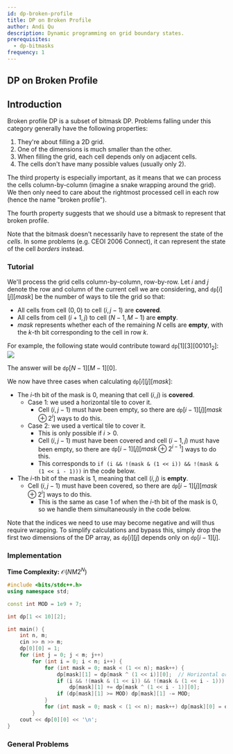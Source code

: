```yaml
---
id: dp-broken-profile
title: DP on Broken Profile
author: Andi Qu
description: Dynamic programming on grid boundary states.
prerequisites:
  - dp-bitmasks
frequency: 1
---
```


## DP on Broken Profile

<Resources>
    <Resource
        source="Pavel Mavrin"
        title="DP on profiles"
        url="https://www.youtube.com/watch?v=0bnMHlFUM_o"
        starred
    />
	<Resource
		source="cp-algo"
		title="DP on Broken Profile"
		url="dynamic_programming/profile-dynamics.html"
	/>
	<Resource
		source="CF"
		title="Tutorial on Broken Profile DP"
		url="https://codeforces.com/blog/entry/59282"
	/>
</Resources>

## Introduction

Broken profile DP is a subset of bitmask DP. Problems falling under this
category generally have the following properties:

1. They're about filling a 2D grid.
2. One of the dimensions is much smaller than the other.
3. When filling the grid, each cell depends only on adjacent cells.
4. The cells don't have many possible values (usually only 2).

The third property is especially important, as it means that we can process the
cells column-by-column (imagine a snake wrapping around the grid). We then only
need to care about the rightmost processed cell in each row (hence the name
"broken profile").

The fourth property suggests that we should use a bitmask to represent that
broken profile.

<Warning>

Note that the bitmask doesn't necessarily have to represent the state of the
_cells_. In some problems (e.g. CEOI 2006 Connect), it can represent the state
of the cell _borders_ instead.

</Warning>

<FocusProblem problem="brokenFocus" />

### Tutorial

We'll process the grid cells column-by-column, row-by-row. Let $i$ and $j$
denote the row and column of the current cell we are considering,
and $\texttt{dp}[i][j][mask]$ be the number of ways to tile the grid so that:

- All cells from cell $(0, 0)$ to cell $(i, j - 1)$ are **covered**.
- All cells from cell $(i + 1, j)$ to cell $(N - 1, M - 1)$ are **empty**.
- $mask$ represents whether each of the remaining $N$ cells are **empty**, with
  the $k$-th bit corresponding to the cell in row $k$.

For example, the following state would contribute toward
$\texttt{dp}[1][3][00101_2]$: ![](broken-profile-state-example.png)

The answer will be $\texttt{dp}[N - 1][M - 1][0]$.

We now have three cases when calculating $\texttt{dp}[i][j][mask]$:

- The $i$-th bit of the mask is 0, meaning that cell $(i, j)$ is **covered**.
  - Case 1: we used a horizontal tile to cover it.
    - Cell $(i, j - 1)$ must have been empty, so there are
      $\texttt{dp}[i - 1][j][mask \oplus 2^i]$ ways to do this.
  - Case 2: we used a vertical tile to cover it.
    - This is only possible if $i > 0$.
    - Cell $(i,j-1)$ must have been covered and cell $(i-1,j)$ must have been
	  empty, so there are $\texttt{dp}[i - 1][j][mask \oplus 2^{i - 1}]$ ways
      to do this.
    - This corresponds to
      `if (i && !(mask & (1 << i)) && !(mask & (1 << i - 1)))` in the code
      below.
- The $i$-th bit of the mask is 1, meaning that cell $(i, j)$ is **empty**.
  - Cell $(i, j - 1)$ must have been covered, so there are
    $\texttt{dp}[i - 1][j][mask \oplus 2^i]$ ways to do this.
    - This is the same as case 1 of when the $i$-th bit of the mask is 0, so we
      handle them simultaneously in the code below.

Note that the indices we need to use may become negative and will thus require
wrapping. To simplify calculations and bypass this, simply drop the first two
dimensions of the DP array, as $\texttt{dp}[i][j]$ depends only on
$\texttt{dp}[i - 1][j]$.

### Implementation

**Time Complexity:** $\mathcal O(NM 2^N)$

<LanguageSection>
<CPPSection>

```cpp
#include <bits/stdc++.h>
using namespace std;

const int MOD = 1e9 + 7;

int dp[1 << 10][2];

int main() {
	int n, m;
	cin >> n >> m;
	dp[0][0] = 1;
	for (int j = 0; j < m; j++)
		for (int i = 0; i < n; i++) {
			for (int mask = 0; mask < (1 << n); mask++) {
				dp[mask][1] = dp[mask ^ (1 << i)][0];  // Horizontal or no tile
				if (i && !(mask & (1 << i)) && !(mask & (1 << i - 1)))  // Vertical tile
					dp[mask][1] += dp[mask ^ (1 << i - 1)][0];
				if (dp[mask][1] >= MOD) dp[mask][1] -= MOD;
			}
			for (int mask = 0; mask < (1 << n); mask++) dp[mask][0] = dp[mask][1];
		}
	cout << dp[0][0] << '\n';
}
```

</CPPSection>
</LanguageSection>

### General Problems

<Problems problems="broken" />
